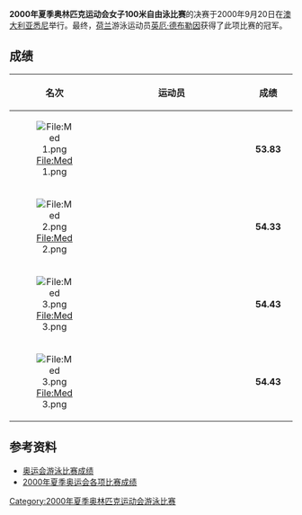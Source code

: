 {{2000年夏季奥林匹克运动会游泳比赛}}
'''2000年夏季奥林匹克运动会女子100米自由泳比赛'''的决赛于2000年9月20日在[[澳大利亚|澳大利亚]][[悉尼|悉尼]]举行。最终，[[荷兰|荷兰]]游泳运动员[[英厄·德布勒因|英厄·德布勒因]]获得了此项比赛的冠军。

== 成绩 ==
{| bgcolor="#f7f8ff" cellpadding="3" cellspacing="0" border="1" style="font-size: 92%; border: gray solid 1,5px; border-collapse: collapse;"
|- bgcolor="#efefef"
! 名次
!align="center" style="width: 20em"|运动员
!align="center" style="width: 5em"|成绩
|-
|align="center"|[[File:Med_1.png|File:Med 1.png]]
|{{flagIOCathlete|[[英厄·德布勒因|英厄·德布勒因]]|NED|2000年夏季}}
|align="center"|'''53.83'''
|-
|align="center"|[[File:Med_2.png|File:Med 2.png]]
|{{flagIOCathlete|[[特蕾瑟·阿尔斯哈马尔|特蕾瑟·阿尔斯哈马尔]]|SWE|2000年夏季}}
|align="center"|'''54.33'''
|-
|align="center"|[[File:Med_3.png|File:Med 3.png]]
|{{flagIOCathlete|[[珍妮·汤普森|珍妮·汤普森]]|USA|2000年夏季}}
|align="center"|'''54.43'''
|-
|align="center"|[[File:Med_3.png|File:Med 3.png]]
|{{flagIOCathlete|[[达拉·托雷斯|达拉·托雷斯]]|USA|2000年夏季}}
|align="center"|'''54.43'''
|}

== 参考资料 ==
* [http://www.usaswimming.org/USASWeb/_Rainbow/2000%20Olympics/6491324e-f89a-428d-a3a5-72190602d288/2000_olympics_200mback_men.html 奥运会游泳比赛成绩] {{Wayback|url=http://www.usaswimming.org/USASWeb/_Rainbow/2000%20Olympics/6491324e-f89a-428d-a3a5-72190602d288/2000_olympics_200mback_men.html |date=20070930185441 }}
* [https://web.archive.org/web/20100606071339/http://www.schoolsports.com.cn/info/info.asp?info_ID=2814 2000年夏季奥运会各项比赛成绩]

[[Category:2000年夏季奥林匹克运动会游泳比赛|Category:2000年夏季奥林匹克运动会游泳比赛]]